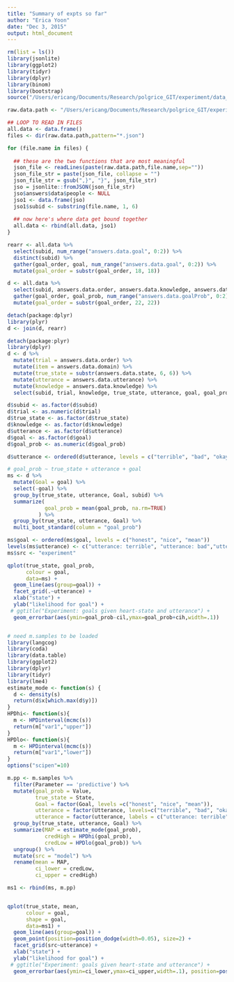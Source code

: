 ```yaml
---
title: "Summary of expts so far"
author: "Erica Yoon"
date: "Dec 3, 2015"
output: html_document
---
```


```r
rm(list = ls())
library(jsonlite)
library(ggplot2)
library(tidyr)
library(dplyr)
library(binom)
library(bootstrap)
source("/Users/ericang/Documents/Research/polgrice_GIT/experiment/data_analysis/helper/useful.R")

raw.data.path <- "/Users/ericang/Documents/Research/polgrice_GIT/experiment/exp_versions/5_L2_G/production-results/"

## LOOP TO READ IN FILES
all.data <- data.frame()
files <- dir(raw.data.path,pattern="*.json")

for (file.name in files) {
  
  ## these are the two functions that are most meaningful
  json_file <- readLines(paste(raw.data.path,file.name,sep=""))
  json_file_str = paste(json_file, collapse = "")
  json_file_str = gsub(",}", "}", json_file_str)
  jso = jsonlite::fromJSON(json_file_str)
  jso$answers$data$people <- NULL
  jso1 <- data.frame(jso)
  jso1$subid <- substring(file.name, 1, 6)
  
  ## now here's where data get bound together
  all.data <- rbind(all.data, jso1)
}
```

```r
rearr <- all.data %>%
  select(subid, num_range("answers.data.goal", 0:2)) %>%
  distinct(subid) %>%
  gather(goal_order, goal, num_range("answers.data.goal", 0:2)) %>%
  mutate(goal_order = substr(goal_order, 18, 18))

d <- all.data %>%
  select(subid, answers.data.order, answers.data.knowledge, answers.data.domain, answers.data.state, answers.data.utterance, num_range("answers.data.goalProb", 0:2)) %>%
  gather(goal_order, goal_prob, num_range("answers.data.goalProb", 0:2)) %>%
  mutate(goal_order = substr(goal_order, 22, 22))

detach(package:dplyr)
library(plyr)
d <- join(d, rearr)

detach(package:plyr)
library(dplyr)
d <- d %>%
  mutate(trial = answers.data.order) %>%
  mutate(item = answers.data.domain) %>%
  mutate(true_state = substr(answers.data.state, 6, 6)) %>%
  mutate(utterance = answers.data.utterance) %>%
  mutate(knowledge = answers.data.knowledge) %>%
  select(subid, trial, knowledge, true_state, utterance, goal, goal_prob)

d$subid <- as.factor(d$subid)
d$trial <- as.numeric(d$trial)
d$true_state <- as.factor(d$true_state) 
d$knowledge <- as.factor(d$knowledge)
d$utterance <- as.factor(d$utterance)
d$goal <- as.factor(d$goal)
d$goal_prob <- as.numeric(d$goal_prob)

d$utterance <- ordered(d$utterance, levels = c("terrible", "bad", "okay", "good", "amazing"))
```

```r
# goal_prob ~ true_state + utterance + goal
ms <- d %>%
  mutate(Goal = goal) %>%
  select(-goal) %>%
  group_by(true_state, utterance, Goal, subid) %>%
  summarize(
            goal_prob = mean(goal_prob, na.rm=TRUE)
          ) %>%
  group_by(true_state, utterance, Goal) %>%
  multi_boot_standard(column = "goal_prob")

ms$goal <- ordered(ms$goal, levels = c("honest", "nice", "mean"))
levels(ms$utterance) <- c("utterance: terrible", "utterance: bad","utterance: okay","utterance: good","utterance: amazing")
ms$src <- "experiment"

qplot(true_state, goal_prob, 
      colour = goal,
      data=ms) + 
  geom_line(aes(group=goal)) +
  facet_grid(.~utterance) +
  xlab("state") +
  ylab("likelihood for goal") +
 # ggtitle("Experiment: goals given heart-state and utterance") +
  geom_errorbar(aes(ymin=goal_prob-cil,ymax=goal_prob+cih,width=.1))


# need m.samples to be loaded
library(langcog)
library(coda)
library(data.table)
library(ggplot2)
library(dplyr)
library(tidyr)
library(lme4)
estimate_mode <- function(s) {
  d <- density(s)
  return(d$x[which.max(d$y)])
}
HPDhi<- function(s){
  m <- HPDinterval(mcmc(s))
  return(m["var1","upper"])
}
HPDlo<- function(s){
  m <- HPDinterval(mcmc(s))
  return(m["var1","lower"])
}
options("scipen"=10)

m.pp <- m.samples %>%
  filter(Parameter == 'predictive') %>%
  mutate(goal_prob = Value,
         true_state = State,
         Goal = factor(Goal, levels =c("honest", "nice", "mean")),
         utterance = factor(Utterance, levels=c("terrible", "bad", "okay", "good", "amazing")),
         utterance = factor(utterance, labels = c("utterance: terrible", "utterance: bad","utterance: okay","utterance: good","utterance: amazing"))) %>%
  group_by(true_state, utterance, Goal) %>%
  summarize(MAP = estimate_mode(goal_prob),
            credHigh = HPDhi(goal_prob),
            credLow = HPDlo(goal_prob)) %>%
  ungroup() %>%
  mutate(src = "model") %>%
  rename(mean = MAP,
         ci_lower = credLow,
         ci_upper = credHigh)

ms1 <- rbind(ms, m.pp)


qplot(true_state, mean, 
      colour = goal,
      shape = goal,
      data=ms1) + 
  geom_line(aes(group=goal)) +
  geom_point(position=position_dodge(width=0.05), size=2) +
  facet_grid(src~utterance) +
  xlab("state") +
  ylab("likelihood for goal") +
 # ggtitle("Experiment: goals given heart-state and utterance") +
  geom_errorbar(aes(ymin=ci_lower,ymax=ci_upper,width=.1), position=position_dodge(width=0.1))

```

